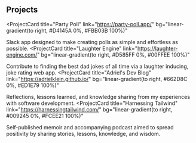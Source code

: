 ## Projects

<ProjectCard
  title="Party Poll"
  link="https://party-poll.app/"
  bg="linear-gradient(to right, #D4145A 0%, #FBB03B 100%)"
>
  Slack app designed to make creating polls as simple and effortless as possible.
</ProjectCard>
<ProjectCard
  title="Laughter Engine"
  link="https://laughter-engine.com/"
  bg="linear-gradient(to right, #D585FF 0%, #00FFEE 100%)"
>
  Contribute to finding the best dad jokes of all time via a laughter inducing, joke rating web app.
</ProjectCard>
<ProjectCard
  title="Adriel's Dev Blog"
  link="https://adrielklein.github.io/"
  bg="linear-gradient(to right, #662D8C 0%, #ED1E79 100%)"
>
 Reflections, lessons learned, and knowledge sharing from my experiences with software development.
</ProjectCard>
<ProjectCard
  title="Harnessing Tailwind"
  link="https://harnessingtailwind.com/"
  bg="linear-gradient(to right, #009245 0%, #FCEE21 100%)"
>
  Self-published memoir and accompanying podcast aimed to spread positivity by sharing stories, lessons, knowledge, and wisdom.
</ProjectCard>


